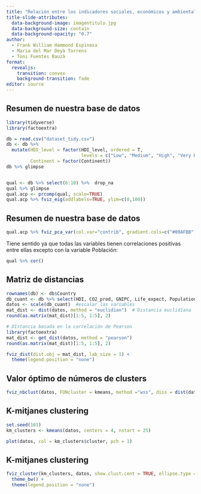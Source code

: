 ```yaml
---
title: "Relación entre los indicadores sociales, económicos y ambientales alrededor del mundo"
title-slide-attributes:
  data-background-image: imagentitulo.jpg
  data-background-size: contain
  data-background-opacity: "0.7"
author:
  - Frank William Hammond Espinosa
  - Maria del Mar Deyà Torrens
  - Toni Fuentes Bauzà
format: 
  revealjs:
    transition: convex
    background-transition: fade
editor: source
---
```


## Resumen de nuestra base de datos


```r
library(tidyverse)
library(factoextra)

db = read.csv("dataset_tidy.csv") 
db <- db %>% 
  mutate(HDI_level = factor(HDI_level, ordered = T, 
                            levels = c("Low", "Medium", "High", "Very High")), 
         Continent = factor(Continent))
db %>% glimpse


qual <- db %>% select(6:10) %>%  drop_na 
qual %>% glimpse
qual.acp <- prcomp(qual, scale=TRUE)
qual.acp %>% fviz_eig(addlabels=TRUE, ylim=c(0,100))
```

## Resumen de nuestra base de datos
```r
qual.acp %>% fviz_pca_var(col.var="contrib", gradient.cols=c("#00AFBB", "#E7B800", "#FC4E07"),repel=TRUE)
```
Tiene sentido ya que todas las variables tienen correlaciones positivas entre ellas excepto con la variable Población:
```r
qual %>% cor() 
```


## Matriz de distancias


```r
rownames(db) <- db$Country 
db_cuant <- db %>% select(HDI, CO2_prod, GNIPC, Life_expect, Population) %>% na.omit()
datos <- scale(db_cuant)  #escalar las variables
mat_dist <- dist(datos, method = "euclidian")  # Distancia euclidíana
round(as.matrix(mat_dist)[1:5, 1:5], 2)
```

```r
# DIstancia basada en la correlación de Pearson
library(factoextra)
mat_dist <- get_dist(datos, method = "pearson") 
round(as.matrix(mat_dist)[1:5, 1:5], 2)
```
```r
fviz_dist(dist.obj = mat_dist, lab_size = 1) +
  theme(legend.position = "none")
```

## Valor óptimo de números de clusters

```r
fviz_nbclust(datos, FUNcluster = kmeans, method ="wss", diss = dist(datos, method = "euclidian"))
```


## K-mitjanes clustering

```r
set.seed(101)
km_clusters <- kmeans(datos, centers = 4, nstart = 25)

plot(datos, col = km_clusters$cluster, pch = 1)
```

## K-mitjanes clustering


```r
fviz_cluster(km_clusters, datos, show.clust.cent = TRUE, ellipse.type = "euclid", star.plot = TRUE, repel = TRUE) + 
  theme_bw() + 
  theme(legend.position = "none")
```

